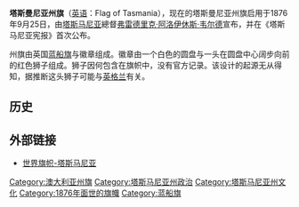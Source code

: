 {{NoteTA
| G1 = Country
}}{{Infobox flag
|Name = {{flag|Tasmania}}
|Article =
|Image = Flag of Tasmania.svg
|Nickname =
|Morenicks =
|Use = 110000
|Symbol =
|Proportion = 1:2
|Adoption = 1876年9月25日
|Design = 
|Type = National
}}
'''塔斯曼尼亚州旗'''（[[英语|英语]]：Flag of Tasmania），现在的塔斯曼尼亚州旗启用于1876年9月25日，由[[塔斯马尼亚|塔斯马尼亚]]總督[[弗雷德里克·阿洛伊休斯·韦尔德|弗雷德里克·阿洛伊休斯·韦尔德]]宣布，并在《塔斯马尼亚宪报》首次公布。

州旗由英国[[蓝船旗|蓝船旗]]与徽章组成。徽章由一个白色的圆盘与一头在圆盘中心阔步向前的红色狮子组成。狮子因何包含在旗帜中，没有官方记录。该设计的起源无从得知，据推断这头狮子可能与[[英格兰|英格兰]]有关。

== 历史 ==

== 外部链接 ==
*[http://flagspot.net/flags/au-tas.html 世界旗帜-塔斯马尼亚] {{Wayback|url=http://flagspot.net/flags/au-tas.html |date=20170919182914 }}

[[Category:澳大利亚州旗|Category:澳大利亚州旗]]
[[Category:塔斯马尼亚州政治|Category:塔斯马尼亚州政治]]
[[Category:塔斯马尼亚州文化|Category:塔斯马尼亚州文化]]
[[Category:1876年面世的旗幟|Category:1876年面世的旗幟]]
[[Category:蓝船旗|Category:蓝船旗]]